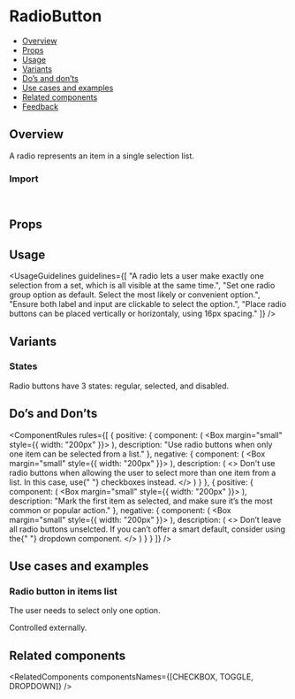 
<Meta of={RadioButtonStories} />

# RadioButton

- [Overview](#overview)
- [Props](#props)
- [Usage](#usage)
- [Variants](#variants)
- [Do’s and don’ts](#dos-and-donts)
- [Use cases and examples](#use-cases-and-examples)
- [Related components](#related-components)
- [Feedback](#feedback)

## Overview

A radio represents an item in a single selection list.

<Canvas of={RadioButtonStories.Overview} />

### Import

```js
import { RadioButton } from "@vibe/core";
```

## Props

<PropsTable />

## Usage

<UsageGuidelines
  guidelines={[
    "A radio lets a user make exactly one selection from a set, which is all visible at the same time.",
    "Set one radio group option as default. Select the most likely or convenient option.",
    "Ensure both label and input are clickable to select the option.",
    "Place radio buttons  can be placed vertically or horizontaly, using 16px spacing."
  ]}
/>

<TipDropdown />

## Variants

### States

Radio buttons have 3 states: regular, selected, and disabled.

<Canvas of={RadioButtonStories.States} />

## Do’s and Don’ts

<ComponentRules
  rules={[
    {
      positive: {
        component: (
          <DialogContentContainer>
            <Box margin="small" style={{ width: "200px" }}>
              <Flex direction="column" gap="medium" align="start">
                <RadioButton text="Item 1" name="radio-buttons-group-1" />
                <RadioButton text="Item 2" name="radio-buttons-group-1" defaultChecked />
              </Flex>
            </Box>
          </DialogContentContainer>
        ),
        description: "Use radio buttons when only one item can be selected from a list."
      },
      negative: {
        component: (
          <DialogContentContainer>
            <Box margin="small" style={{ width: "200px" }}>
              <Flex direction="column" gap="medium" align="start">
                <RadioButton text="Item 1" checked />
                <RadioButton text="Item 2" checked />
              </Flex>
            </Box>
          </DialogContentContainer>
        ),
        description: (
          <>
            Don't use radio buttons when allowing the user to select more than one item from a list. In this case, use{" "}
            <StorybookLink page="Components/Checkbox">checkboxes</StorybookLink> instead.
          </>
        )
      }
    },
    {
      positive: {
        component: (
          <DialogContentContainer>
            <Box margin="small" style={{ width: "200px" }}>
              <Flex direction="column" gap="medium" align="start">
                <RadioButton text="Item 1" name="radio-buttons-group-2" defaultChecked />
                <RadioButton text="Item 2" name="radio-buttons-group-2" />
                <RadioButton text="Item 3" name="radio-buttons-group-2" />
              </Flex>
            </Box>
          </DialogContentContainer>
        ),
        description: "Mark the first item as selected, and make sure it’s the most common or popular action."
      },
      negative: {
        component: (
          <DialogContentContainer>
            <Box margin="small" style={{ width: "200px" }}>
              <Flex direction="column" gap="medium" align="start">
                <RadioButton text="Item 1" name="radio-buttons-group-3" />
                <RadioButton text="Item 2" name="radio-buttons-group-3" />
                <RadioButton text="Item 3" name="radio-buttons-group-3" />
              </Flex>
            </Box>
          </DialogContentContainer>
        ),
        description: (
          <>
            Don’t leave all radio buttons unselcted. If you can’t offer a smart default, consider using the{" "}
            <StorybookLink page="Components/Dropdown">dropdown component.</StorybookLink>
          </>
        )
      }
    }
  ]}
/>

## Use cases and examples

### Radio button in items list

The user needs to select only one option.

<Canvas of={RadioButtonStories.RadioButtonInItemsList} />

Controlled externally.

<Canvas of={RadioButtonStories.ControlledRadioButtons} />

## Related components

<RelatedComponents componentsNames={[CHECKBOX, TOGGLE, DROPDOWN]} />
